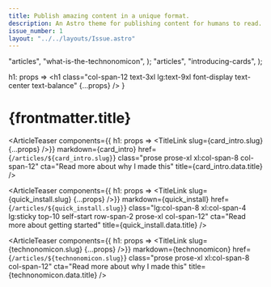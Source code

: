 ```yaml
---
title: Publish amazing content in a unique format.
description: An Astro theme for publishing content for humans to read.
issue_number: 1
layout: "../../layouts/Issue.astro"
---
```



  "articles",
  "what-is-the-technonomicon",
);
    "articles",
    "introducing-cards",
);

  h1: props => <h1 class="col-span-12 text-3xl lg:text-9xl font-display text-center text-balance" {...props} />
}

# {frontmatter.title}

<ArticleTeaser
  components={{ h1: props => <TitleLink slug={card_intro.slug} {...props} />}}
  markdown={card_intro}
  href={`/articles/${card_intro.slug}`}
  class="prose prose-xl xl:col-span-8 col-span-12"
  cta="Read more about why I made this"
  title={card_intro.data.title}
/>

<ArticleTeaser
  components={{ h1: props => <TitleLink slug={quick_install.slug} {...props} />}}
  markdown={quick_install}
  href={`/articles/${quick_install.slug}`}
  class="lg:col-span-8 xl:col-span-4 lg:sticky top-10 self-start row-span-2 prose-xl col-span-12"
  cta="Read more about getting started"
  title={quick_install.data.title}
/>

<ArticleTeaser
  components={{ h1: props => <TitleLink slug={technonomicon.slug} {...props} />}}
  markdown={technonomicon}
  href={`/articles/${technonomicon.slug}`}
  class="prose prose-xl xl:col-span-8 col-span-12"
  cta="Read more about why I made this"
  title={technonomicon.data.title}
/>
